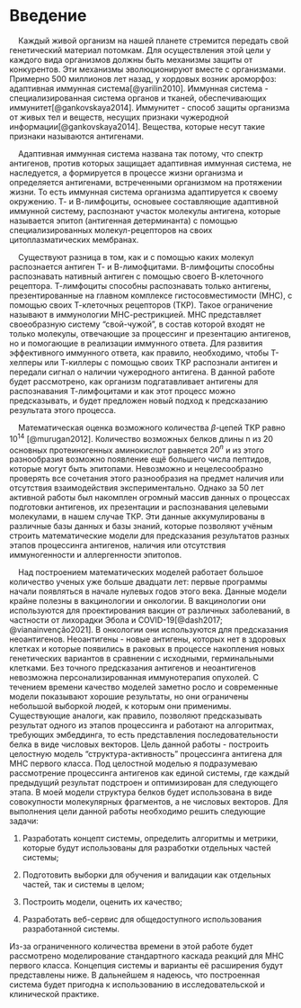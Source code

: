 # Введение

    Каждый живой организм на нашей планете стремится передать свой генетический материал потомкам. Для осуществления этой цели у каждого вида организмов должны быть механизмы защиты от конкурентов. Эти механизмы эволюционируют вместе с организмами. Примерно 500 миллионов лет назад, у хордовых возник ароморфоз: адаптивная иммунная система[@yarilin2010]. Иммунная система - специализированная система органов и тканей, обеспечивающих иммунитет[@gankovskaya2014]. Иммунитет - способ защиты организма от живых тел и веществ, несущих признаки чужеродной информации[@gankovskaya2014]. Вещества, которые несут такие признаки называются антигенами.

    Адаптивная иммунная система названа так потому, что спектр антигенов, против которых защищает адаптивная иммунная система, не наследуется, а формируется в процессе жизни организма и определяется антигенами, встреченными организмом на протяжении жизни. То есть иммунная система организма адаптируется к своему окружению. Т- и В-лимфоциты, основыее составляющие адаптивной иммунной систему, распознают участок молекулы антигена, которые называется эпитоп (антигенная детерминанта) с помощью специализированных молекул-рецепторов на своих цитоплазматических мембранах.

    Существуют разница в том, как и с помощью каких молекул распознается антиген Т- и В-лимофцитами. B-лимфоциты способны распознавать нативный антиген с помощью своего В-клеточного рецептора. Т-лимфоциты способны распознавать только антигены, презентированные на главном комплексе гистосовместимости (МНС), с помощью своих Т-клеточных рецепторов (ТКР). Такое ограничение называют в иммунологии МНС-рестрикцией. МНС представляет своеобразную систему "свой-чужой", в состав которой входят не только молекулы, отвечающие за процессинг и презентацию антигенов, но и помогающие в реализации иммунного ответа. Для развития эффективного иммунного ответа, как правило, необходимо, чтобы Т-хелперы или Т-киллеры с помощью своих ТКР распознали антиген и передали сигнал о наличии чужеродного антигена. В данной работе будет рассмотрено, как организм подгатавливает антигены для распознавания Т-лимфоцитами и как этот процесс можно предсказывать, и будет предложен новый подход к предсказанию результата этого процесса.

    Математическая оценка возможного количества $\beta$-цепей ТКР равно $10^{14}$ [@murugan2012]. Количество возможных белков длины n из 20 основных протеиногенных аминокислот равняется $20^n$ и из этого разнообразия возможно появление ещё большего числа пептидов, которые могут быть эпитопами. Невозможно и нецелесообразно проверять все сочетания этого разнообразия на предмет наличия или отсутствия взаимодействия экспериментально. Однако за 50 лет активной работы был накомплен огромный массив данных о процессах подготовки антигенов, их презентации и распознавания целевыми молекулами, в нашем случае ТКР. Эти данные аккумулированы в различные базы данных и базы знаний, которые позволяют учёным строить математические модели для предсказания результатов разных этапов процессинга антигенов, наличия или отсутствия иммуногенности и аллергенности эпитопов.

    Над построением математических моделей работает большое количество ученых уже больше двадцати лет: первые программы начали появляться в начале нулевых годов этого века. Данные модели крайне полезны в вакцинологии и онкологии. В вакцинологии они используются для проектирования вакцин от различных заболеваний, в частности от лихорадки Эбола и COVID-19[@dash2017; @vianainvenção2021]. В онкологии они используются для предсказания неоантигенов. Неоантигены - новые антигены, которых нет в здоровых клетках и которые появились в раковых в процессе накопления новых генетических вариантов в сравнении с исходными, герминальными клетками. Без точного предсказания антигенов и неоантигенов невозможна персонализированная иммунотерапия опухолей. С течением времени качество моделей заметно росло и современные модели показывают хорошие результаты, но они ограничены небольшой выборкой людей, к которым они применимы. Существующие аналоги, как правило, позволяют предсказывать результат одного из этапов процессинга и работают на алгоритмах, требующих эмбеддинга, то есть представления последовательности белка в виде числовых векторов. Цель данной работы - построить целостную модель "структура-активность" процессинга антигена для МНС первого класса. Под целостной моделью я подразумеваю рассмотрение процессинга антигенов как единой системы, где каждый предыдущий результат подстроен и оптимизирован для следующего этапа. В моей модели структура белков будет использована в виде совокупности молекулярных фрагментов, а не числовых векторов. Для выполнения цели данной работы необходимо решить следующие задачи:

1.  Разработать концепт системы, определить алгоритмы и метрики, которые будут использованы для разработки отдельных частей системы;

2.  Подготовить выборки для обучения и валидации как отдельных частей, так и системы в целом;

3.  Построить модели, оценить их качество;

4.  Разработать веб-сервис для общедоступного использования разработанной системы.

Из-за ограниченного количества времени в этой работе будет рассмотрено моделирование стандартного каскада реакций для МНС первого класса. Концепция системы и варианты её расширения будут представлены ниже. В дальнейшем я надеюсь, что построенная система будет пригодна к использованию в исследовательской и клинической практике.
